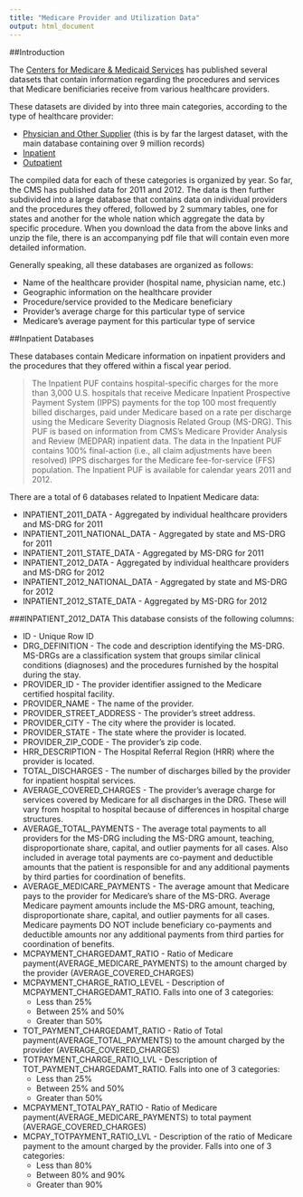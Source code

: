 ```yaml
---
title: "Medicare Provider and Utilization Data"
output: html_document
---
```


##Introduction

The [Centers for Medicare & Medicaid Services](http://www.cms.gov/) has published several datasets that contain information regarding the procedures and services that Medicare benificiaries receive from various healthcare providers. 

These datasets are divided by into three main categories, according to the type of healthcare provider:
<ul>
  <li>[Physician and Other Supplier](http://www.cms.gov/Research-Statistics-Data-and-Systems/Statistics-Trends-and-Reports/Medicare-Provider-Charge-Data/Physician-and-Other-Supplier.html) (this is by far the largest dataset, with the main database containing over 9 million records)</li>

  <li>[Inpatient](http://www.cms.gov/Research-Statistics-Data-and-Systems/Statistics-Trends-and-Reports/Medicare-Provider-Charge-Data/Inpatient.html)</li>

  <li>[Outpatient](http://www.cms.gov/Research-Statistics-Data-and-Systems/Statistics-Trends-and-Reports/Medicare-Provider-Charge-Data/Outpatient.html)</li>
</ul>

The compiled data for each of these categories is organized by year. So far, the CMS has published data for 2011 and 2012. The data is then further subdivided into a large database that contains data on individual providers and the procedures they offered, followed by 2 summary tables, one for states and another for the whole nation which aggregate the data by specific procedure. When you download the data from the above links and unzip the file, there is an accompanying pdf file that will contain even more detailed information.

Generally speaking, all these databases are organized as follows:
<ul>
  <li>Name of the healthcare provider (hospital name, physician name, etc.)</li>

  <li>Geographic information on the healthcare provider</li>

  <li>Procedure/service provided to the Medicare beneficiary</li>

  <li>Provider's average charge for this particular type of service</li>

  <li>Medicare's average payment for this particular type of service</li>
</ul> 

##Inpatient Databases

These databases contain Medicare information on inpatient providers and the procedures that they offered within a fiscal year period.

<blockquote cite="http://www.cms.gov/Research-Statistics-Data-and-Systems/Statistics-Trends-and-Reports/Medicare-Provider-Charge-Data/Inpatient.html">
The Inpatient PUF contains hospital-specific charges for the more than 3,000 U.S. hospitals that receive Medicare Inpatient Prospective Payment System (IPPS) payments for the top 100 most frequently billed discharges, paid under Medicare based on a rate per discharge using the Medicare Severity Diagnosis Related Group (MS-DRG). This PUF is based on information from CMS's Medicare Provider Analysis and Review (MEDPAR) inpatient data. The data in the Inpatient PUF contains 100% final-action (i.e., all claim adjustments have been resolved) IPPS discharges for the Medicare fee-for-service (FFS) population. The Inpatient PUF is available for calendar years 2011 and 2012.
</blockquote>


There are a total of 6 databases related to Inpatient Medicare data:
<ul>
  <li>INPATIENT_2011_DATA - Aggregated by individual healthcare providers and MS-DRG for 2011
  <li>INPATIENT_2011_NATIONAL_DATA - Aggregated by state and MS-DRG for 2011
  <li>INPATIENT_2011_STATE_DATA - Aggregated by MS-DRG for 2011
  <li>INPATIENT_2012_DATA - Aggregated by individual healthcare providers and MS-DRG for 2012
  <li>INPATIENT_2012_NATIONAL_DATA - Aggregated by state and MS-DRG for 2012
  <li>INPATIENT_2012_STATE_DATA - Aggregated by MS-DRG for 2012
</ul>

###INPATIENT_2012_DATA
This database consists of the following columns:
<ul>
  <li>ID - Unique Row ID
  <li>DRG_DEFINITION - The code and description identifying the MS-DRG. MS-DRGs are a classification system that groups similar clinical conditions (diagnoses) and the procedures furnished by the hospital during the stay.
  <li>PROVIDER_ID - The provider identifier assigned to the Medicare certified hospital facility.
  <li>PROVIDER_NAME - The name of the provider.
  <li>PROVIDER_STREET_ADDRESS - The provider's street address.
  <li>PROVIDER_CITY - The city where the provider is located.
  <li>PROVIDER_STATE - The state where the provider is located.
  <li>PROVIDER_ZIP_CODE - The provider's zip code.
  <li>HRR_DESCRIPTION - The Hospital Referral Region (HRR) where the provider is located.
  <li>TOTAL_DISCHARGES - The number of discharges billed by the provider for inpatient hospital services.
  <li>AVERAGE_COVERED_CHARGES - The provider's average charge for services covered by Medicare for all discharges in the DRG. These will vary from hospital to hospital because of differences in hospital charge structures.
  <li>AVERAGE_TOTAL_PAYMENTS - The average total payments to all providers for the MS-DRG including the MS-DRG amount, teaching, disproportionate share, capital, and outlier payments for all cases. Also included in average total payments are co-payment and deductible amounts that the patient is responsible for and any additional payments by third parties for coordination of benefits.
  <li>AVERAGE_MEDICARE_PAYMENTS - The average amount that Medicare pays to the provider for Medicare's share of the MS-DRG. Average Medicare payment amounts include the MS-DRG amount, teaching, disproportionate share, capital, and outlier payments for all cases. Medicare payments DO NOT include beneficiary co-payments and deductible amounts nor any additional payments from third parties for coordination of benefits.
  <li>MCPAYMENT_CHARGEDAMT_RATIO - Ratio of Medicare payment(AVERAGE_MEDICARE_PAYMENTS) to the amount charged by the provider (AVERAGE_COVERED_CHARGES)
  <li>MCPAYMENT_CHARGE_RATIO_LEVEL - Description of MCPAYMENT_CHARGEDAMT_RATIO. Falls into one of 3 categories:
  <ul>
    <li>Less than 25%
    <li>Between 25% and 50%
    <li>Greater than 50%
  </ul>
  <li>TOT_PAYMENT_CHARGEDAMT_RATIO - Ratio of Total payment(AVERAGE_TOTAL_PAYMENTS) to the amount charged by the provider (AVERAGE_COVERED_CHARGES)
  <li>TOTPAYMENT_CHARGE_RATIO_LVL - Description of TOT_PAYMENT_CHARGEDAMT_RATIO. Falls into one of 3 categories:
  <ul>
    <li>Less than 25%
    <li>Between 25% and 50%
    <li>Greater than 50%
  </ul>
  <li>MCPAYMENT_TOTALPAY_RATIO - Ratio of Medicare payment(AVERAGE_MEDICARE_PAYMENTS) to total payment (AVERAGE_COVERED_CHARGES)
  <li>MCPAY_TOTPAYMENT_RATIO_LVL - Description of the ratio of Medicare payment to the amount charged by the provider. Falls into one of 3 categories:
  <ul>
    <li>Less than 80%
    <li>Between 80% and 90%
    <li>Greater than 90%
  </ul>
</ul>
